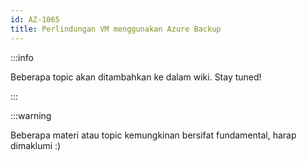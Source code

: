```yaml
---
id: AZ-1065
title: Perlindungan VM menggunakan Azure Backup
---
```


:::info

Beberapa topic akan ditambahkan ke dalam wiki. Stay tuned!

:::

:::warning

Beberapa materi atau topic kemungkinan bersifat fundamental, harap dimaklumi :)
